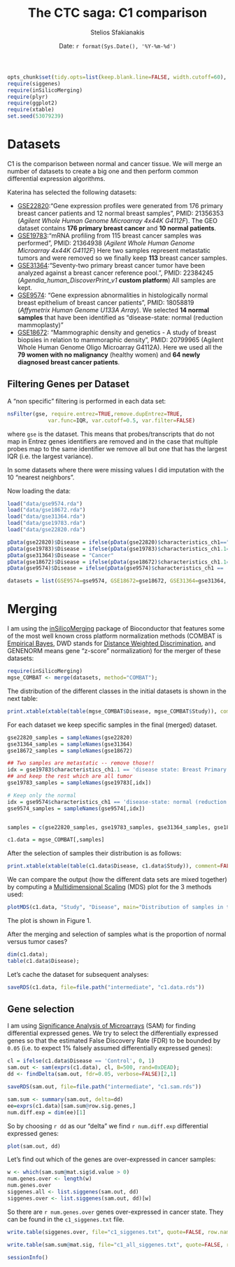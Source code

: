 % The CTC saga: C1 comparison
% Stelios Sfakianakis
% Date: `r format(Sys.Date(), '%Y-%m-%d')`

```r
opts_chunk$set(tidy.opts=list(keep.blank.line=FALSE, width.cutoff=60), dpi=200, cache=TRUE, autodep=TRUE, dev="pdf", warning=FALSE, prompt=TRUE, comment=NA, upload.fun=imgur_upload)
require(siggenes)
require(inSilicoMerging)
require(plyr)
require(ggplot2)
require(xtable)
set.seed(53079239)
```

# Datasets
C1 is the comparison between normal and cancer tissue. We will merge an number of datasets to create a big one and then perform common differential expression algorithms.

Katerina has selected the following datasets:

- [GSE22820](http://www.ncbi.nlm.nih.gov/geo/query/acc.cgi?acc=GSE22820):“Gene expression profiles were generated from 176 primary breast cancer patients and 12 normal breast samples”, PMID: 21356353 (*Agilent Whole Human Genome Microarray 4x44K G4112F*). The GEO dataset contains **176 primary breast cancer** and **10 normal patients**.
- [GSE19783](http://www.ncbi.nlm.nih.gov/geo/query/acc.cgi?acc=GSE19783):“mRNA profiling from 115 breast cancer samples was performed”, PMID: 21364938 (*Agilent Whole Human Genome Microarray 4x44K G4112F*) Here two samples represent metastatic tumors and were removed so we finally keep **113** breast cancer samples.
- [GSE31364](http://www.ncbi.nlm.nih.gov/geo/query/acc.cgi?acc=GSE31364):“Seventy-two primary breast cancer tumor have been analyzed against a breast cancer reference pool.”, PMID: 22384245 (*Agendia_human_DiscoverPrint_v1* **custom platform**) All samples are kept.
- [GSE9574](http://www.ncbi.nlm.nih.gov/geo/query/acc.cgi?acc=GSE9574): "Gene expression abnormalities in histologically normal breast epithelium of breast cancer patients", PMID: 18058819 (*Affymetrix Human Genome U133A Array*). We selected **14 normal samples** that have been identified as "disease-state: normal (reduction mammoplasty)"
- [GSE18672](http://www.ncbi.nlm.nih.gov/geo/query/acc.cgi?acc=GSE18672): "Mammographic density and genetics - A study of breast biopsies in relation to mammoraphic density", PMID: 20799965 (Agilent Whole Human Genome Oligo Microarray G4112A). Here we used all the **79 women with no malignancy** (healthy women) and **64 newly diagnosed breast cancer patients**.

## Filtering Genes per Dataset

A "non specific" filtering is performed in each data set:

```r
nsFilter(gse, require.entrez=TRUE,remove.dupEntrez=TRUE,
             var.func=IQR, var.cutoff=0.5, var.filter=FALSE)

```

where `gse` is the dataset. This means that probes/transcripts that do not map in Entrez genes identifiers are removed and in the case that multiple probes map to the same identifier we remove all but one that has the largest IQR (i.e. the largest variance).

In some datasets where there were missing values I did imputation with the 10 "nearest neighbors". 

Now loading the data:

```r
load("data/gse9574.rda")
load("data/gse18672.rda")
load("data/gse31364.rda")
load("data/gse19783.rda")
load("data/gse22820.rda")

pData(gse22820)$Disease = ifelse(pData(gse22820)$characteristics_ch1=="disease state: normal breast tissue", "Control", "Cancer")
pData(gse19783)$Disease = ifelse(pData(gse19783)$characteristics_ch1.1=="disease state: Breast Primary Tumor", "Cancer", "Control")
pData(gse31364)$Disease = "Cancer"
pData(gse18672)$Disease = ifelse(pData(gse18672)$characteristics_ch1.1=="clinical characteristic/disease status: breast tumor", "Cancer","Control")
pData(gse9574)$Disease = ifelse(pData(gse9574)$characteristics_ch1 == 'disease-state: normal (reduction mammoplasty)', "Control", "Cancer")

datasets = list(GSE9574=gse9574, GSE18672=gse18672, GSE31364=gse31364, GSE19783=gse19783, GSE22820=gse22820)
```

# Merging

I am using the [inSilicoMerging](http://www.bioconductor.org/packages/2.11/bioc/html/inSilicoMerging.html) package of Bioconductor that features some of the most well known cross platform normalization methods (COMBAT is [Empirical Bayes](http://biostatistics.oxfordjournals.org/content/8/1/118.abstract), DWD stands for [Distance Weighted Discrimination](http://bioinformatics.oxfordjournals.org/content/20/1/105.short), and  GENENORM means gene "z-score" normalization) for the merger of these datasets:

```r
require(inSilicoMerging)
mgse_COMBAT <- merge(datasets, method="COMBAT");
```

The distribution of the different classes in the initial datasets is shown in the next 
table:

```r
print.xtable(xtable(table(mgse_COMBAT$Disease, mgse_COMBAT$Study)), comment=FALSE)
```

For each dataset we keep specific samples in the final (merged) dataset.

```r
gse22820_samples = sampleNames(gse22820)
gse31364_samples = sampleNames(gse31364)
gse18672_samples = sampleNames(gse18672)

## Two samples are metastatic -- remove those!!
idx = gse19783$characteristics_ch1.1 == 'disease state: Breast Primary Tumor'
## and keep the rest which are all tumor
gse19783_samples = sampleNames(gse19783[,idx])

# Keep only the normal
idx = gse9574$characteristics_ch1 == 'disease-state: normal (reduction mammoplasty)'
gse9574_samples = sampleNames(gse9574[,idx])


samples = c(gse22820_samples, gse19783_samples, gse31364_samples, gse18672_samples, gse9574_samples)

c1.data = mgse_COMBAT[,samples]
```

After the selection of samples their distribution is as follows:

```r
print.xtable(xtable(table(c1.data$Disease, c1.data$Study)), comment=FALSE)
```

We can compare the output (how the different data sets are mixed together) by computing a [Multidimensional Scaling](http://en.wikipedia.org/wiki/Multidimensional_scaling) (MDS) plot for the 3 methods used:

```r
plotMDS(c1.data, "Study", "Disease", main="Distribution of samples in the merged datasets")
```

The plot is shown in Figure 1. 

After the merging and selection of samples what is the proportion of normal versus tumor cases?

```r
dim(c1.data);
table(c1.data$Disease);
```

Let's cache the dataset for subsequent analyses:

```r
saveRDS(c1.data, file=file.path("intermediate", "c1.data.rds"))
```
## Gene selection

I am using [Significance Analysis of Microarrays](http://www-stat.stanford.edu/~tibs/SAM/) (SAM) for finding differential expressed genes. We try to select the differentially expressed genes so that the estimated False Discovery Rate (FDR) to be bounded by `0.05` (i.e. to expect 1% falsely assumed differentially expressed genes): 

```r
cl = ifelse(c1.data$Disease == 'Control', 0, 1)
sam.out <- sam(exprs(c1.data), cl, B=500, rand=0xDEAD);
dd <- findDelta(sam.out, fdr=0.05, verbose=FALSE)[2,1]
```

```r
saveRDS(sam.out, file=file.path("intermediate", "c1.sam.rds"))
```

```r
sam.sum <- summary(sam.out, delta=dd)
ee=exprs(c1.data)[sam.sum@row.sig.genes,]
num.diff.exp = dim(ee)[1]
```

So by choosing `r dd` as our "delta" we find `r num.diff.exp` differential expressed genes:

```r
plot(sam.out, dd)
```

Let's find out which of the genes are over-expressed in cancer samples:

```r
w <- which(sam.sum@mat.sig$d.value > 0)
num.genes.over <- length(w)
num.genes.over
siggenes.all <- list.siggenes(sam.out, dd)
siggenes.over <- list.siggenes(sam.out, dd)[w]
```

So there are `r num.genes.over` genes over-expressed in cancer state. They can
be found in the `c1_siggenes.txt` file.

```r
write.table(siggenes.over, file="c1_siggenes.txt", quote=FALSE, row.names=FALSE, col.names=FALSE)
```
```r
write.table(sam.sum@mat.sig, file="c1_all_siggenes.txt", quote=FALSE, row.names=TRUE, col.names=TRUE)
```

```r
sessionInfo()
```

[^1]: Wirapati, P.; Sotiriou, C.; Kunkel, S.; Farmer, P.; Pradervand, S.; Haibe-Kains, B.; Desmedt, C.; Ignatiadis, M.; Sengstag, T.; Schütz, F.; Goldstein, D. R.; Piccart, M. & Delorenzi, M. (2008), 'Meta-analysis of gene expression profiles in breast cancer: toward a unified understanding of breast cancer subtyping and prognosis signatures', Breast Cancer Res 10 (4) .

